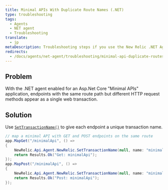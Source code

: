 ```yaml
---
title: Minimal APIs With Duplicate Route Names (.NET)
type: troubleshooting
tags:
  - Agents
  - NET agent
  - Troubleshooting
translate:
  - jp
metaDescription: Troubleshooting steps if you use the New Relic .NET Agent in a Minimal APIs app with duplicate route paths but different HTTP request methods.
redirects:
  - /docs/agents/net-agent/troubleshooting/minimal-api-duplicate-routes-net
---
```


## Problem

With the .NET agent enabled for an Asp.Net Core "Minimal APIs" application, endpoints with the same route path but different HTTP request methods appear as 
a single web transaction.

## Solution

Use [`SetTransactionName()`](/docs/agents/net-agent/net-agent-api/settransactionname-net-agent-api) to give each endpoint a unique transaction name.

```cs
// map a minimal API with GET and POST endpoints on the same route
app.MapGet("/minimalApi", () =>
{
    NewRelic.Api.Agent.NewRelic.SetTransactionName(null, name: "minimalApi/Get");
    return Results.Ok("Get: minimalApi");
});
app.MapPost("/minimalApi", () =>
{
    NewRelic.Api.Agent.NewRelic.SetTransactionName(null, name: "minimalApi/Post");
    return Results.Ok("Post: minimalApi");
});

```

